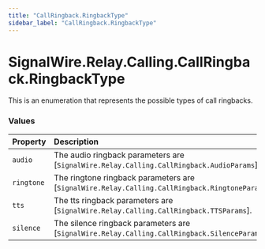 ```yaml
---
title: "CallRingback.RingbackType"
sidebar_label: "CallRingback.RingbackType"
---
```


# SignalWire.Relay.Calling.CallRingback.RingbackType

This is an enumeration that represents the possible types of call ringbacks.

### Values

| Property | Description |
| :-------- | :----------- |
| `audio` | The audio ringback parameters are [`SignalWire.Relay.Calling.CallRingback.AudioParams`]. |
| `ringtone` | The ringtone ringback parameters are [`SignalWire.Relay.Calling.CallRingback.RingtoneParams`]. |
| `tts` | The tts ringback parameters are [`SignalWire.Relay.Calling.CallRingback.TTSParams`]. |
| `silence` | The silence ringback parameters are [`SignalWire.Relay.Calling.CallRingback.SilenceParams`]. |